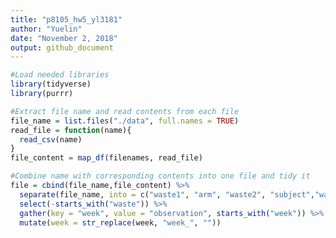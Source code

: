 ```yaml
---
title: "p8105_hw5_yl3181"
author: "Yuelin"
date: "November 2, 2018"
output: github_document
---
```


```r
#Load needed libraries
library(tidyverse)
library(purrr)
```

```r
#Extract file name and read contents from each file
file_name = list.files("./data", full.names = TRUE)
read_file = function(name){
  read_csv(name)
}
file_content = map_df(filenames, read_file)

#Combine name with corresponding contents into one file and tidy it
file = cbind(file_name,file_content) %>%
  separate(file_name, into = c("waste1", "arm", "waste2", "subject","waste3"), sep = c(7,10,11,13)) %>% 
  select(-starts_with("waste")) %>% 
  gather(key = "week", value = "observation", starts_with("week")) %>% 
  mutate(week = str_replace(week, "week_", ""))
```

